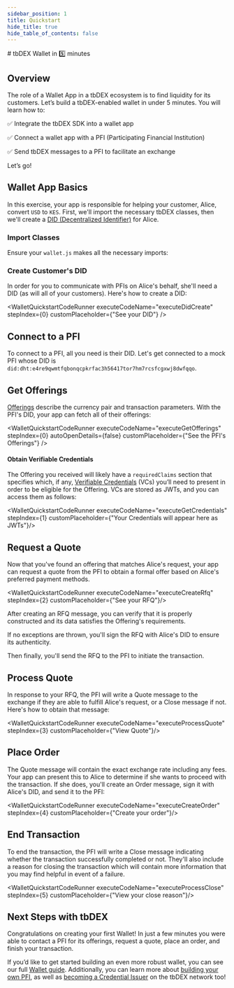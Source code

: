 ```yaml
---
sidebar_position: 1
title: Quickstart
hide_title: true
hide_table_of_contents: false
---
```



<QuickstartExecutionProvider>
# tbDEX Wallet in 5️⃣ minutes

## Overview

The role of a Wallet App in a tbDEX ecosystem is to find liquidity for its customers. Let’s build a tbDEX-enabled wallet in under 5 minutes. You will learn how to:

✅  Integrate the tbDEX SDK into a wallet app

✅  Connect a wallet app with a PFI (Participating Financial Institution)

✅  Send tbDEX messages to a PFI to facilitate an exchange



Let’s go!


## Wallet App Basics

In this exercise, your app is responsible for helping your customer, Alice, convert `USD` to `KES`. First, we'll import the necessary tbDEX classes, then we'll create a [DID (Decentralized Identifier)](/docs/web5/learn/decentralized-identifiers) for Alice.


### Import Classes

Ensure your `wallet.js` makes all the necessary imports:

<CodeSnippet snippetName="walletQuickstartImports" />

### Create Customer's DID

In order for you to communicate with PFIs on Alice's behalf, she'll need a DID (as will all of your customers). Here's how to create a DID:

<CodeSnippet snippetName="walletQuickstartDidCreate" />

<WalletQuickstartCodeRunner executeCodeName="executeDidCreate" stepIndex={0} customPlaceholder={"See your DID"} />


## Connect to a PFI

To connect to a PFI, all you need is their DID. Let's get connected to a mock PFI whose DID is `did:dht:e4re9qwmtfqbonqcpkrfac3h56417tor7hm7rcsfcgxwj8dwfqqo`.



## Get Offerings

[Offerings](https://developer.tbd.website/docs/tbdex/message-types#offerings) describe the currency pair and transaction parameters. With the PFI's DID, your app can fetch all of their offerings:

<CodeSnippet snippetName="walletQuickstartGetOfferings" />

<WalletQuickstartCodeRunner executeCodeName="executeGetOfferings" stepIndex={0} autoOpenDetails={false} customPlaceholder={"See the PFI's Offerings"} />


#### Obtain Verifiable Credentials

The Offering you received will likely have a `requiredClaims` section that specifies which, if any, [Verifiable Credentials](https://developer.tbd.website/docs/web5/learn/verifiable-credentials) (VCs) you’ll need to present in order to be eligible for the Offering. VCs are stored as JWTs, and you can access them as follows:


<CodeSnippet snippetName="walletQuickstartSelectCredentials" />

<WalletQuickstartCodeRunner executeCodeName="executeGetCredentials" stepIndex={1} customPlaceholder={"Your Credentials will appear here as JWTs"}/>


## Request a Quote

Now that you've found an offering that matches Alice's request, your app can request a quote from the PFI to obtain a formal offer based on Alice's preferred payment methods.

<CodeSnippet snippetName="walletQuickstartCreateRfq" />

<WalletQuickstartCodeRunner executeCodeName="executeCreateRfq" stepIndex={2} customPlaceholder={"See your RFQ"}/>

After creating an RFQ message, you can verify that it is properly constructed and its data satisfies the Offering's requirements.

If no exceptions are thrown, you'll sign the RFQ with Alice's DID to ensure its authenticity.

Then finally, you'll send the RFQ to the PFI to initiate the transaction.

<CodeSnippet snippetName="walletQuickstartSendRfq" />

## Process Quote

In response to your RFQ, the PFI will write a Quote message to the exchange if they are able to fulfill Alice's request, or a Close message if not. Here's how to obtain that message:

<CodeSnippet snippetName="walletQuickstartProcessQuote" />

<WalletQuickstartCodeRunner executeCodeName="executeProcessQuote" stepIndex={3} customPlaceholder={"View Quote"}/> 

## Place Order

The Quote message will contain the exact exchange rate including any fees. Your app can present this to Alice to determine if she wants to proceed with the transaction. If she does, you'll create an Order message, sign it with Alice's DID, and send it to the PFI:

<CodeSnippet snippetName="walletQuickstartCreateOrder" />

<WalletQuickstartCodeRunner executeCodeName="executeCreateOrder" stepIndex={4} customPlaceholder={"Create your order"}/> 

## End Transaction

To end the transaction, the PFI will write a Close message indicating whether the transaction successfully completed or not. They'll also include a reason for closing the transaction which will contain more information that you may find helpful in event of a failure.

<CodeSnippet snippetName="walletQuickstartProcessClose" />

<WalletQuickstartCodeRunner executeCodeName="executeProcessClose" stepIndex={5} customPlaceholder={"View your close reason"}/> 

## Next Steps with tbDEX

Congratulations on creating your first Wallet! In just a few minutes you were able to contact a PFI for its offerings, request a quote, place an order, and finish your transaction.

If you’d like to get started building an even more robust wallet, you can see our full [Wallet guide](https://developer.tbd.website/docs/tbdex/wallet/overview). Additionally, you can learn more about [building your own PFI](https://developer.tbd.website/docs/tbdex/pfi/overview), as well as [becoming a Credential Issuer](https://developer.tbd.website/docs/tbdex/issuer/overview) on the tbDEX network too!

</QuickstartExecutionProvider>
